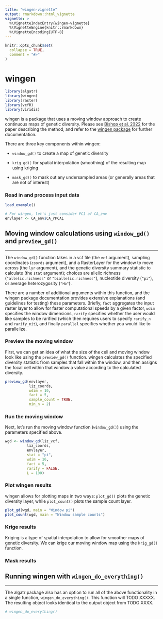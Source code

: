 ```yaml
---
title: "wingen-vignette"
output: rmarkdown::html_vignette
vignette: >
  %\VignetteIndexEntry{wingen-vignette}
  %\VignetteEngine{knitr::rmarkdown}
  %\VignetteEncoding{UTF-8}
---
```


```r
knitr::opts_chunk$set(
  collapse = TRUE,
  comment = "#>"
)
```

# wingen

```r
library(algatr)
library(wingen)
library(raster)
library(vcfR)
library(viridis)
```

wingen is a package that uses a moving window approach to create continuous maps of genetic diversity. Please see [Bishop et al. 2022](REFER) for the paper describing the method, and refer to the [wingen package](https://github.com/AnushaPB/wingen) for further documentation.

There are three key components within wingen:

-   `window_gd()` to create a map of genetic diversity

-   `krig_gd()` for spatial interpolation (smoothing) of the resulting map using kriging

-   `mask_gd()` to mask out any undersampled areas (or generally areas that are not of interest)

### Read in and process input data

```r
load_example()

# For wingen, let's just consider PC1 of CA_env
envlayer <- CA_env$CA_rPCA1
```

## Moving window calculations using `window_gd()` and `preview_gd()`

------------------------------------------------------------------------

The `window_gd()` function takes in a vcf file (the `vcf` argument), sampling coordinates (`coords` argument), and a RasterLayer for the window to move across (the `lyr` argument), and the genetic diversity summary statistic to calculate (the `stat` argument); choices are allelic richness (`"allelic.richness"` or `"biallelic.richness"`), nucleotide diversity (`"pi"`), or average heterozygosity (`"Ho"`).

There are a number of additional arguments within this function, and the wingen package documentation provides extensive explanations (and guidelines for testing) these parameters. Briefly, `fact` aggregates the input raster layer to allow for faster computational speeds by a given factor, `wdim` specifies the window dimensions, `rarify` specifies whether the user would like samples to be rarified (which then requires users to specify `rarify_n` and `rarify_nit`), and finally `parallel` specifies whether you would like to parallelize.

### Preview the moving window

First, we can get an idea of what the size of the cell and moving window look like using the `preview_gd()` function. wingen calculates the specified diversity statistic from samples that fall within the window, and then assigns the focal cell within that window a value according to the calculated diversity. 

```r
preview_gd(envlayer,
           liz_coords,
           wdim = 10, 
           fact = 5,
           sample_count = TRUE, 
           min_n = 2)
```

### Run the moving window

Next, let's run the moving window function (`window_gd()`) using the parameters specified above.

```r
wgd <- window_gd(liz_vcf,
          liz_coords,
          envlayer,
          stat = "pi",
          wdim = 10,
          fact = 5,
          rarify = FALSE,
          L = 100)
```

### Plot wingen results

wingen allows for plotting maps in two ways: `plot_gd()` plots the genetic diversity layer, while `plot_count()` plots the sample count layer.

```r
plot_gd(wgd, main = "Window pi")
plot_count(wgd, main = "Window sample counts")
```

### Krige results

Kriging is a type of spatial interpolation to allow for smoother maps of genetic diversity. We can krige our moving window map using the `krig_gd()` function.

### Mask results

## Running wingen with `wingen_do_everything()`

------------------------------------------------------------------------

The algatr package also has an option to run all of the above functionality in a single function, `wingen_do_everything()`. This function will TODO XXXXX. The resulting object looks identical to the output object from TODO XXXX.

```r
# wingen_do_everything()
```
